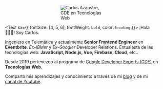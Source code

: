 <p style="display:block;margin:0 auto;width:140px">
    <img src="./carlos-azaustre-gde-web.png" alt="Carlos Azaustre, GDE en Tecnologías Web" />
</p>

<Text sx={{ fontSize: [4, 5, 6], fontWeight: `bold`, color: `heading` }}>
¡Hola 🙋🏻‍♂️! Soy Carlos.
</Text>

Ingeniero en Telemática y actualmente **Senior Frontend Engineer** en **Eventbrite**. 
*Ex-IBMer* y *Ex-Googler* Developer Relations. Entusiasta de las tecnologías web: **JavaScript, Node.js, Vue, Firebase, Cloud**, etc.. 

Desde 2019 pertenezco al programa de [Google Developer Experts (GDE)](https://developers.google.com/community/experts/directory/profile/profile-carlos_azaustre) en **Tecnologías Web**.

Comparto mis aprendizajes y conocimiento a través de mi [blog](/blog) y de mi [canal de Youtube](https://www.youtube.com/carlosazaustre?sub_confirmation=1).